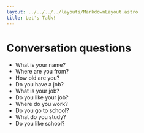 ```yaml
---
layout: ../../../../layouts/MarkdownLayout.astro
title: Let's Talk!
---
```



<Breadcrumbs>
  <BreadcrumbsItem href="/beginner" label="Beginner" />
  <BreadcrumbsItem href="/beginner/week6" label="Week 6" />
  <BreadcrumbsItem currentPage={true} label="Speaking" />
</Breadcrumbs>

# Conversation questions

- What is your name?
- Where are you from?
- How old are you?
- Do you have a job?
- What is your job?
- Do you like your job?
- Where do you work?
- Do you go to school?
- What do you study?
- Do you like school?

